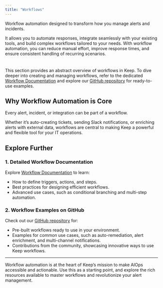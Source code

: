 ```yaml
---
title: "Workflows"
---
```


Workflow automation designed to transform how you manage alerts and incidents.

It allows you to automate responses, integrate seamlessly with your existing tools, and build complex workflows tailored to your needs. With workflow automation, you can reduce manual effort, improve response times, and ensure consistent handling of recurring scenarios.


<Frame width="100" height="200">
  <img height="10" src="/images/workflow.png" />
</Frame>

This section provides an abstract overview of workflows in Keep. To dive deeper into creating and managing workflows, refer to the dedicated [Workflow Documentation](#workflow-documentation) and explore our [GitHub repository](https://github.com/keephq/keep/tree/main/examples/workflows) for ready-to-use examples.


## Why Workflow Automation is Core

Every alert, incident, or integration can be part of a workflow.

Whether it’s auto-creating tickets, sending Slack notifications, or enriching alerts with external data, workflows are central to making Keep a powerful and flexible tool for your IT operations.

## Explore Further

### 1. Detailed Workflow Documentation
Explore [Workflow Documentation](#workflow-documentation) to learn:
- How to define triggers, actions, and steps.
- Best practices for designing efficient workflows.
- Advanced use cases, such as conditional branching and multi-step automation.

### 2. Workflow Examples on GitHub
Check out our [GitHub repository](https://github.com/keephq/keep/tree/main/examples/workflows) for:
- Pre-built workflows ready to use in your environment.
- Examples for common use cases, such as auto-remediation, alert enrichment, and multi-channel notifications.
- Contributions from the community, showcasing innovative ways to use Keep workflows.

---

Workflow automation is at the heart of Keep’s mission to make AIOps accessible and actionable. Use this as a starting point, and explore the rich resources available to master workflows and revolutionize your alert management.
